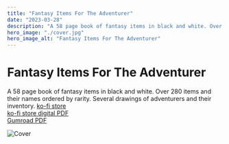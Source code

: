 ```yaml
---
title: "Fantasy Items For The Adventurer"
date: "2023-03-28"
description: "A 58 page book of fantasy items in black and white. Over 280 items and their names ordered by rarity. Several drawings of adventurers and their inventory."
hero_image: "./cover.jpg"
hero_image_alt: "Fantasy Items For The Adventurer"
---
```


# Fantasy Items For The Adventurer

A 58 page book of fantasy items in black and white. Over 280 items and their names ordered by rarity. Several drawings of adventurers and their inventory.
<a href="https://ko-fi.com/s/1fa1165987">ko-fi store</a>
<br/>
<a href="https://ko-fi.com/s/51ab96811a">ko-fi store digital PDF</a>
<br/>
<a href="https://oscarwestberg.gumroad.com/l/fantasyitems">Gumroad PDF</a>
<br/>

![Cover](./cover.jpg)<br/>